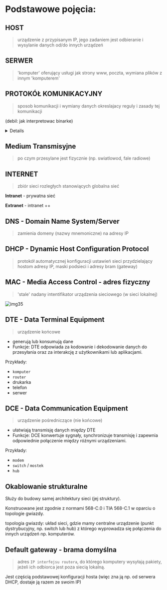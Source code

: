 
# Podstawowe pojęcia:

## HOST

> urządzenie z przypisanym IP, jego zadaniem jest odbieranie i wysylanie danych od/do innych urządzeń

## SERWER

> 'komputer' oferujący usługi jak strony www, poczta, wymiana plików z innym 'komputerem'

## PROTOKÓŁ KOMUNIKACYJNY

> sposob komunikacji i wymiany danych okreslajacy reguly i zasady tej komunikacji

(debil: jak interpretowac binarke)

<Details>

Zestaw reguł wymiany informacji zarówno danych użytkownika jak i
informacji kontrolnej z odpowiadającą warstwą w innym systemie.

różne urządzenia, takie jak komputery, telewizory czy telefony, mogą ze sobą współpracować i przesyłać dane w sposób uporządkowany i zrozumiały dla odbiorcy

**Zasady przesyłu informacji**: Protokół określa, jak dane są formatowane, przesyłane i interpretowane przez odbiorcę. Obejmuje to zarówno aspekty techniczne (np. kodowanie sygnałów), jak i proceduralne (np. synchronizacja)

**Model warstwowy**: Wiele protokołów jest zorganizowanych w modelu warstwowym, co pozwala na oddzielenie różnych funkcji komunikacyjnych w różnych warstwach. Na przykład model OSI składa się z siedmiu warstw, z których każda odpowiada za inny aspekt komunikacji

Przykłady protokołów:

- HTTP (Hypertext Transfer Protocol) do przesyłania stron internetowych.
- SMTP (Simple Mail Transfer Protocol) do wysyłania e-maili.
- TCP (Transmission Control Protocol) zapewniający niezawodny transfer danych

</Details>

## Medium Transmisyjne

> po czym przesylane jest fizycznie (np. swiatlowod, fale radiowe)

## INTERNET

> zbiór sieci rozległych stanowiących globalna sieć

**Intranet** - prywatna sieć

**Extranet** - intranet ++

## DNS - Domain Name System/Server

> zamienia domeny (nazwy mnemoniczne) na adresy IP

## DHCP - Dynamic Host Configuration Protocol

> protokół automatycznej konfiguracji ustawień sieci przydzielający hostom adresy IP, maski podsieci i adresy bram (gateway)

## MAC - Media Access Control - adres fizyczny

> 'stale' nadany intentifikator urządzenia sieciowego (w sieci lokalnej)

![img35](/lab1/img/img35.webp)

## DTE - Data **Terminal** Equipment

> urządzenie końcowe

- generują lub konsumują dane
- Funkcje: DTE odpowiada za kodowanie i dekodowanie danych do przesyłania oraz za interakcję z użytkownikami lub aplikacjami.

Przykłady:

- `komputer`
- `router`
- drukarka
- telefon
- serwer

## DCE - Data **Communication** Equipment

> urządzenie pośredniczące (nie końcowe)

- ułatwiają transmisję danych między DTE
- Funkcje: DCE konwertuje sygnały, synchronizuje transmisję i zapewnia odpowiednie połączenie między różnymi urządzeniami.

Przykłady:

- `modem`
- `switch` / `mostek`
- `hub`

## Okablowanie strukturalne

Służy do budowy samej architektury sieci (jej struktury).

Konstruowane jest zgodnie z normami 568-C.0 i TIA 568-C.1 w oparciu o topologie gwiazdy.

topologia gwiazdy: układ sieci, gdzie mamy centralne urządzenie (punkt dystrybucyjny, np. switch lub
hub) z którego wyprowadza się połączenia do innych urządzeń np. komputerów.

## Default gateway - brama domyślna

> adres `IP interfejsu routera`, do którego komputery wysyłają pakiety, jeżeli ich odbiorca jest poza siecią lokalną.

Jest częścią podstawowej konfiguracji hosta (więc zna ją np. od serwera DHCP, dostaje ją razem ze swoim IP)
